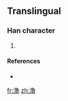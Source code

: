 {{also|瀂}}
==Translingual==

===Han character===
{{Han char|rn=85|rad=水|as=12|sn=15|four=|canj=水弓田日 (ENWA), X水弓田日 (XENWA)}}

# {{defn|Han|sort=水12}}

====References====
* {{Han ref|kx=0652.321|hdz=31746.021|uh=6F9B|ud=28571}}

[[fr:澛]]
[[zh:澛]]